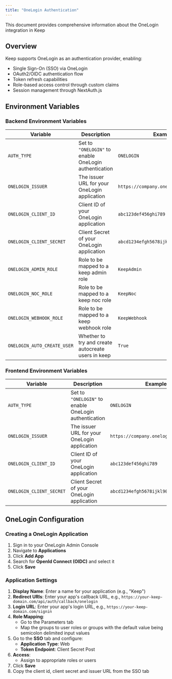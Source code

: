 ```yaml
---
title: "OneLogin Authentication"
---
```


This document provides comprehensive information about the OneLogin integration in Keep

## Overview

Keep supports OneLogin as an authentication provider, enabling:
- Single Sign-On (SSO) via OneLogin
- OAuth2/OIDC authentication flow
- Token refresh capabilities
- Role-based access control through custom claims
- Session management through NextAuth.js

## Environment Variables

### Backend Environment Variables

| Variable | Description | Example |
|----------|-------------|---------|
| `AUTH_TYPE` | Set to `"ONELOGIN"` to enable OneLogin authentication | `ONELOGIN` |
| `ONELOGIN_ISSUER` | The issuer URL for your OneLogin application | `https://company.onelogin.com/oidc/2` |
| `ONELOGIN_CLIENT_ID` | Client ID of your OneLogin application | `abc123def456ghi789` |
| `ONELOGIN_CLIENT_SECRET` | Client Secret of your OneLogin application | `abcd1234efgh5678ijkl9012` |
| `ONELOGIN_ADMIN_ROLE` | Role to be mapped to a keep admin role | `KeepAdmin` |
| `ONELOGIN_NOC_ROLE` | Role to be mapped to a keep noc role | `KeepNoc` |
| `ONELOGIN_WEBHOOK_ROLE` | Role to be mapped to a keep webhook role | `KeepWebhook` |
| `ONELOGIN_AUTO_CREATE_USER` | Whether to try and create autocreate users in keep | `True` |

### Frontend Environment Variables

| Variable | Description | Example |
|----------|-------------|---------|
| `AUTH_TYPE` | Set to `"ONELOGIN"` to enable OneLogin authentication | `ONELOGIN` |
| `ONELOGIN_ISSUER` | The issuer URL for your OneLogin application | `https://company.onelogin.com/oidc/2` |
| `ONELOGIN_CLIENT_ID` | Client ID of your OneLogin application | `abc123def456ghi789` |
| `ONELOGIN_CLIENT_SECRET` | Client Secret of your OneLogin application | `abcd1234efgh5678ijkl9012` |

## OneLogin Configuration

### Creating a OneLogin Application

1. Sign in to your OneLogin Admin Console
2. Navigate to **Applications**
3. Click **Add App**
4. Search for **OpenId Connect (OIDC)** and select it
5. Click **Save**

### Application Settings

1. **Display Name**: Enter a name for your application (e.g., "Keep")
2. **Redirect URIs**: Enter your app's callback URL, e.g., `https://your-keep-domain.com/api/auth/callback/onelogin`
3. **Login URL**: Enter your app's login URL, e.g., `https://your-keep-domain.com/signin`
4. **Role Mapping**:
    - Go to the Parameters tab
    - Map the groups to user roles or groups with the default value being semicolon delimited input values
5. Go to the **SSO** tab and configure:
   - **Application Type**: Web
   - **Token Endpoint**: Client Secret Post
6. **Access**:
   - Assign to appropriate roles or users
7. Click **Save**
8. Copy the client id, client secret and issuer URL from the SSO tab

